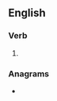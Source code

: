 ==English==

===Verb===
{{head|en|present participle}}

# {{present participle of|alien|lang=en|nocat=1}}

===Anagrams===
* {{anagrams|en|a=aegiilnn|Angelini|gain line|gainline}}